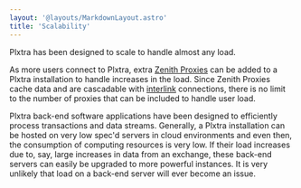 ```yaml
---
layout: '@layouts/MarkdownLayout.astro'
title: 'Scalability'
---
```


Plxtra has been designed to scale to handle almost any load.

As more users connect to Plxtra, extra [Zenith Proxies](/architecture/components/zenith/) can be added to a Plxtra installation to handle increases in the load. Since Zenith Proxies cache data and are cascadable with [interlink](/architecture/components/interlink/) connections, there is no limit to the number of proxies that can be included to handle user load.

Plxtra back-end software applications have been designed to efficiently process transactions and data streams. Generally, a Plxtra installation can be hosted on very low spec'd servers in cloud environments and even then, the consumption of computing resources is very low. If their load increases due to, say, large increases in data from an exchange, these back-end servers can easily be upgraded to more powerful instances. It is very unlikely that load on a back-end server will ever become an issue.

